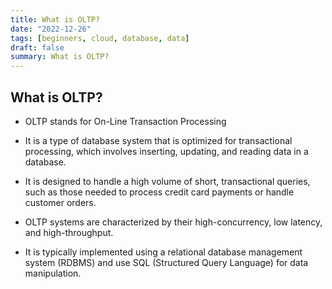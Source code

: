 ```yaml
---
title: What is OLTP?
date: "2022-12-26"
tags: [beginners, cloud, database, data]
draft: false
summary: What is OLTP?
---
```


## What is OLTP?

- OLTP stands for On-Line Transaction Processing

- It is a type of database system that is optimized for transactional processing, which involves inserting, updating, and reading data in a database.

- It is designed to handle a high volume of short, transactional queries, such as those needed to process credit card payments or handle customer orders. 

- OLTP systems are characterized by their high-concurrency, low latency, and high-throughput.

- It is typically implemented using a relational database management system (RDBMS) and use SQL (Structured Query Language) for data manipulation.


